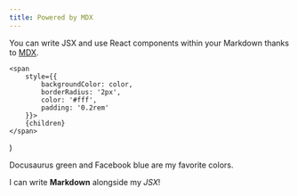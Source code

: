 ```yaml
---
title: Powered by MDX
---
```


You can write JSX and use React components within your Markdown thanks to [MDX](https://mdxjs.com/).

    <span
        style={{
            backgroundColor: color,
            borderRadius: '2px',
            color: '#fff',
            padding: '0.2rem'
        }}>
        {children}
    </span>
)

<Highlight color="#25c2a0">Docusaurus green</Highlight> and <Highlight color="#1877F2">
    Facebook blue
</Highlight> are my favorite colors.

I can write **Markdown** alongside my _JSX_!

